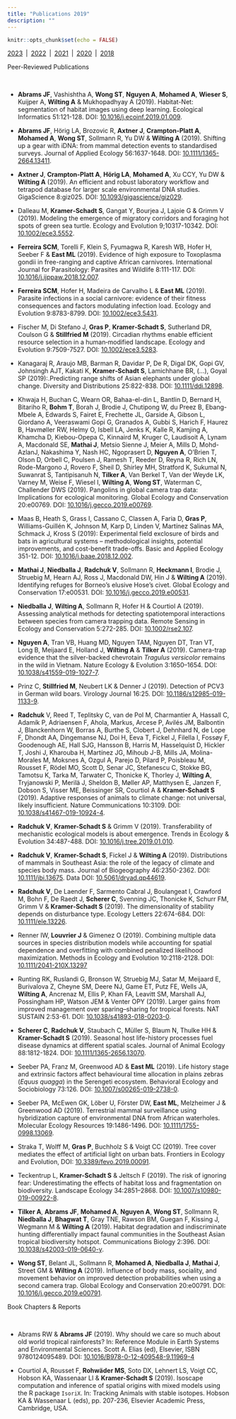 ```yaml
---
title: "Publications 2019"
description: ""
---
```


```r
knitr::opts_chunk$set(echo = FALSE)
```

[2023](publications.html)&ensp;|&ensp;[2022](pubs-2022.html)&ensp;|&ensp;[2021](pubs-2021.html)&ensp;|&ensp;[2020](pubs-2020.html)&ensp;|&ensp;[2018](pubs-2018.html)

<div class='headerbox'><hbox>Peer-Reviewed Publications</hbox></div><br>

* **Abrams JF**, Vashishtha A, **Wong ST**, **Nguyen A**, **Mohamed A**, **Wieser S**, Kuijper A, **Wilting A** & Mukhopadhyay A (2019). Habitat-Net: segmentation of habitat images using deep learning. Ecological Informatics 51:121-128. DOI: [10.1016/j.ecoinf.2019.01.009](https://doi.org/10.1016/j.ecoinf.2019.01.009).

* **Abrams JF**, Hörig LA, Brozovic R, **Axtner J**, **Crampton-Platt A**, **Mohamed A**, **Wong ST**, Sollmann R, Yu DW & **Wilting A** (2019). Shifting up a gear with iDNA: from mammal detection events to standardised surveys. Journal of Applied Ecology 56:1637-1648. DOI: [10.1111/1365-2664.13411](https://doi.org/10.1111/1365-2664.13411).

* **Axtner J**, **Crampton-Platt A**, **Hörig LA**, **Mohamed A**, Xu CCY, Yu DW & **Wilting A** (2019). An efficient and robust laboratory workflow and tetrapod database for larger scale environmental DNA studies. GigaScience 8:giz025. DOI: [10.1093/gigascience/giz029](https://doi.org/10.1093/gigascience/giz029).

* Dalleau M, **Kramer‐Schadt S**, Gangat Y, Bourjea J, Lajoie G & Grimm V (2019). Modeling the emergence of migratory corridors and foraging hot spots of green sea turtle. Ecology and Evolution 9;10317-10342. DOI: [10.1002/ece3.5552](https://doi.org/10.1002/ece3.5552).

* **Ferreira SCM**, Torelli F, Klein S, Fyumagwa R, Karesh WB, Hofer H, Seeber F & **East ML** (2019). Evidence of high exposure to Toxoplasma gondii in free-ranging and captive African carnivores. International Journal for Parasitology: Parasites and Wildlife 8:111-117. DOI: [10.1016/j.ijppaw.2018.12.007](https://doi.org/10.1016/j.ijppaw.2018.12.007).

* **Ferreira SCM**, Hofer H, Madeira de Carvalho L & **East ML** (2019). Parasite infections in a social carnivore: evidence of their fitness consequences and factors modulating infection load. Ecology and Evolution 9:8783-8799. DOI: [10.1002/ece3.5431](https://doi.org/10.1002/ece3.5431).

* Fischer M, Di Stefano J, **Gras P**, **Kramer‐Schadt S**, Sutherland DR, Coulson G & **Stillfried M** (2019). Circadian rhythms enable efficient resource selection in a human‐modified landscape. Ecology and Evolution 9:7509-7527. DOI: [10.1002/ece3.5283](https://doi.org/10.1002/ece3.5283).

* Kanagaraj R, Araujo MB, Barman R, Davidar P, De R, Digal DK, Gopi GV, Johnsingh AJT, Kakati K, **Kramer‐Schadt S**, Lamichhane BR, (…), Goyal SP (2019):.Predicting range shifts of Asian elephants under global change. Diversity and Distributions 25:822-838. DOI: [10.1111/ddi.12898](https://doi.org/10.1111/ddi.12898).

* Khwaja H, Buchan C, Wearn OR, Bahaa-el-din L, Bantlin D, Bernard H, Bitariho R, **Bohm T**, Borah J, Brodie J, Chutipong W, du Preez B, Ebang-Mbele A, Edwards S, Fairet E, Frechette JL, Garside A, Gibson L, Giordano A, Veeraswami Gopi G, Granados A, Gubbi S, Harich F, Haurez B, Havmøller RW, Helmy O, Isbell LA, Jenks K, Kalle R, Kamjing A, Khamcha D, Kiebou-Opepa C, Kinnaird M, Kruger C, Laudisoit A, Lynam A, Macdonald SE, **Mathai J**, Metsio Sienne J, Meier A, Mills D, Mohd-AzlanJ, Nakashima Y, Nash HC, Ngoprasert D, **Nguyen A**, O’Brien T, Olson D, Orbell C, Poulsen J, Ramesh T, Reeder D, Reyna R, Rich LN, Rode-Margono J, Rovero F, Sheil D, Shirley MH, Stratford K, Sukumal N, Suwanrat S, Tantipisanuh N, **Tilker A**, Van Berkel T, Van der Weyde LK, Varney M, Weise F, Wiesel I, **Wilting A**, **Wong ST**, Waterman C, Challender DWS (2019). Pangolins in global camera trap data: Implications for ecological monitoring. 
Global Ecology and Conservation 20:e00769. DOI: [10.1016/j.gecco.2019.e00769](https://doi.org/10.1016/j.gecco.2019.e00769).

* Maas B, Heath S, Grass I, Cassano C, Classen A, Faria D, **Gras P**, Williams-Guillén K, Johnson M, Karp D, Linden V, Martínez Salinas MA, Schmack J, Kross S (2019): Experimental field exclosure of birds and bats in agricultural systems – methodological insights, potential improvements, and cost-benefit trade-offs. Basic and Applied Ecology 351-12. DOI: [10.1016/j.baae.2018.12.002](https://doi.org/10.1016/j.baae.2018.12.002).

* **Mathai J**, **Niedballa J**, **Radchuk V**, Sollmann R, **Heckmann I**, Brodie J, Struebig M, Hearn AJ, Ross J, Macdonald DW, Hin J & **Wilting A** (2019). Identifying refuges for Borneo’s elusive Hose’s civet. Global Ecology and Conservation 17:e00531. DOI: [10.1016/j.gecco.2019.e00531](https://doi.org/10.1016/j.gecco.2019.e00531).

* **Niedballa J**, **Wilting A**, Sollmann R, Hofer H & Courtiol A (2019). Assessing analytical methods for detecting spatiotemporal interactions between species from camera trapping data. Remote Sensing in Ecology and Conservation 5:272-285. DOI: [10.1002/rse2.107](https://doi.org/10.1002/rse2.107).

* **Nguyen A**, Tran VB, Huang MD, Nguyen TAM, Nguyen DT, Tran VT, Long B, Meijaard E, Holland J, **Wilting A** & **Tilker A** (2019). Camera-trap evidence that the silver-backed chevrotain *Tragulus versicolor* remains in the wild in Vietnam. Nature Ecology & Evolution 3:1650–1654. DOI: [10.1038/s41559-019-1027-7](https://doi.org/10.1038/s41559-019-1027-7).

* Prinz C, **Stillfried M**, Neubert LK & Denner J (2019). Detection of PCV3 in German wild boars. Virology Journal 16:25. DOI: [10.1186/s12985-019-1133-9](https://doi.org/10.1186/s12985-019-1133-9).

* **Radchuk** V, Reed T, Teplitsky C, van de Pol M, Charmantier A, Hassall C, Adamík P, Adriaensen F, Ahola, Markus, Arcese P, Avilés JM, Balbontin J, Blanckenhorn W, Borras A, Burthe S, Clobert J, Dehnhard N, de Lope F, Dhondt AA, Dingemanse NJ, Doi H, Eeva T, Fickel J, Filella I, Fossøy F, Goodenough AE, Hall SJG, Hansson B, Harris M, Hasselquist D, Hickler T, Joshi J, Kharouba H, Martínez JG, Mihoub J-B, Mills JA, Molina-Morales M, Moksnes A, Ozgul A, Parejo D, Pilard P, Poisbleau M, Rousset F, Rödel MO, Scott D, Senar JC, Stefanescu C, Stokke BG, Tamotsu K, Tarka M, Tarwater C, Thonicke K, Thorley J, **Wilting A**, Tryjanowski P, Merilä J, Sheldon B, Møller AP, Matthysen E, Janzen F, Dobson S, Visser ME, Beissinger SR, Courtiol A & **Kramer-Schadt S** (2019). Adaptive responses of animals to climate change: not universal, likely insufficient. Nature Communications 10:3109. DOI: [10.1038/s41467-019-10924-4](https://doi.org/10.1038/s41467-019-10924-4).

* **Radchuk V**, **Kramer-Schadt S** & Grimm V (2019). Transferability of mechanistic ecological models is about emergence. Trends in Ecology & Evolution 34:487-488. DOI: [10.1016/j.tree.2019.01.010](https://doi.org/10.1016/j.tree.2019.01.010).

* **Radchuk V**, **Kramer-Schadt S**, Fickel J & **Wilting A** (2019). Distributions of mammals in Southeast Asia: the role of the legacy of climate and species body mass. Journal of Biogeography 46:2350-2362. DOI: [10.1111/jbi.13675](https://doi.org/10.1111/jbi.13675). Data DOI: [10.5061/dryad.qp44619](https://datadryad.org/stash/dataset/doi:10.5061/dryad.qp44619).

* **Radchuk V**, De Laender F, Sarmento Cabral J, Boulangeat I, Crawford M, Bohn F, De Raedt J, **Scherer C**, Svenning JC, Thonicke K, Schurr FM, Grimm V & **Kramer‐Schadt S** (2019). The dimensionality of stability depends on disturbance type. Ecology Letters 22:674-684.  DOI: [10.1111/ele.13226](https://doi.org/10.1111/ele.13226).

* Renner IW, **Louvrier J** & Gimenez O (2019). Combining multiple data sources in species distribution models while accounting for spatial dependence and overfitting with combined penalized likelihood maximization. Methods in Ecology and Evolution 10:2118-2128. DOI: [10.1111/2041-210X.13297](https://doi.org/10.1111/2041-210X.13297)

* Runting RK, Ruslandi G, Bronson W, Struebig MJ, Satar M, Meijaard E, Burivalova Z, Cheyne SM, Deere NJ, Game ET, Putz FE, Wells JA, **Wilting A**, Ancrenaz M, Ellis P, Khan FA, Leavitt SM, Marshall AJ, Possingham HP, Watson JEM & Venter OPY (2019). Larger gains from improved management over sparing–sharing for tropical forests. NAT SUSTAIN 2:53-61. DOI: [10.1038/s41893-018-0203-0](https://doi.org/10.1038/s41893-018-0203-0).

* **Scherer C**, **Radchuk V**, Staubach C, Müller S, Blaum N, Thulke HH & **Kramer-Schadt S** (2019). Seasonal host life-history processes fuel disease dynamics at different spatial scales. Journal of Animal Ecology 88:1812-1824. DOI: [10.1111/1365-2656.13070](https://doi.org/10.1111/1365-2656.13070).

* Seeber PA, Franz M, Greenwood AD & **East ML** (2019). Life history stage and extrinsic factors affect behavioural time allocation in plains zebras (*Equus quagga*) in the Serengeti ecosystem. Behavioral Ecology and Sociobiology 73:126. DOI: [10.1007/s00265-019-2738-0](https://doi.org/10.1007/s00265-019-2738-0).

* Seeber PA, McEwen GK, Löber U, Förster DW, **East ML**, Melzheimer J & Greenwood AD (2019). Terrestrial mammal surveillance using hybridization capture of environmental DNA from African waterholes. Molecular Ecology Resources 19:1486-1496. DOI: [10.1111/1755-0998.13069](https://doi.org/10.1111/1755-0998.13069).

* Straka T, Wolff M, **Gras P**, Buchholz S & Voigt CC (2019). Tree cover mediates the effect of artificial light on urban bats. Frontiers in Ecology and Evolution, DOI: [10.3389/fevo.2019.00091](https://doi.org/10.3389/fevo.2019.00091).

* Teckentrup L, **Kramer-Schadt S** & Jeltsch F (2019). The risk of ignoring fear: Underestimating the effects of habitat loss and fragmentation on biodiversity. Landscape Ecology 34:2851–2868. DOI: [10.1007/s10980-019-00922-8](https://doi.org/10.1007/s10980-019-00922-8).

* **Tilker A**, **Abrams JF**, **Mohamed A**, **Nguyen A**, **Wong ST**, Sollmann R, **Niedballa J**, **Bhagwat T**, Gray TNE, Rawson BM, Guegan F, Kissing J, Wegmann M & **Wilting A** (2019). Habitat degradation and indiscriminate hunting differentially impact faunal communities in the Southeast Asian tropical biodiversity hotspot. Communications Biology 2:396. DOI: [10.1038/s42003-019-0640-y](https://doi.org/10.1038/s42003-019-0640-y).

* **Wong ST**, Belant JL, Sollmann R, **Mohamed A**, **Niedballa J**, **Mathai J**, Street GM & **Wilting A** (2019). Influence of body mass, sociality, and movement behavior on improved detection probabilities when using a second camera trap. 
Global Ecology and Conservation 20:e00791. DOI: [10.1016/j.gecco.2019.e00791](https://doi.org/10.1016/j.gecco.2019.e00791).




<div class='headerbox'><hbox>Book Chapters & Reports</hbox></div><br>

* Abrams RW & **Abrams JF** (2019). Why should we care so much about old world tropical rainforests? In: Reference Module in Earth Systems and Environmental Sciences. Scott A. Elias (ed), Elsevier, ISBN 9780124095489. DOI: [10.1016/B978-0-12-409548-9.11969-4](https://doi.org/10.1016/B978-0-12-409548-9.11969-4)

* Courtiol A, Rousset F, **Rohwäder MS**, Soto DX, Lehnert LS, Voigt CC, Hobson KA, Wassenaar LI & **Kramer-Schadt S** (2019). Isoscape computation and inference of spatial origins with mixed models using the R package `IsoriX`. In: Tracking Animals with stable isotopes. Hobson KA & Wassenaar L (eds), pp. 207-236, Elsevier Academic Press, Cambridge, USA.